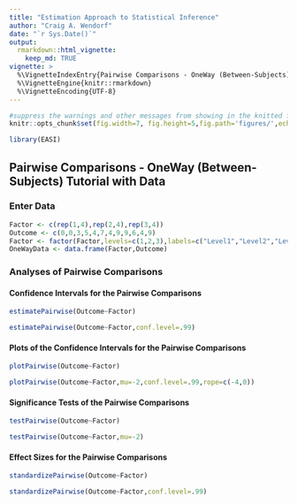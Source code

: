 ```yaml
---
title: "Estimation Approach to Statistical Inference"
author: "Craig A. Wendorf"
date: "`r Sys.Date()`"
output: 
  rmarkdown::html_vignette:
    keep_md: TRUE
vignette: >
  %\VignetteIndexEntry{Pairwise Comparisons - OneWay (Between-Subjects) Tutorial with Data}
  %\VignetteEngine{knitr::rmarkdown}
  %\VignetteEncoding{UTF-8}
---
```


```r
#suppress the warnings and other messages from showing in the knitted file.
knitr::opts_chunk$set(fig.width=7, fig.height=5,fig.path='figures/',echo=TRUE,warning=FALSE,message=FALSE)
```

```r
library(EASI)
```

## Pairwise Comparisons - OneWay (Between-Subjects) Tutorial with Data

### Enter Data

```r
Factor <- c(rep(1,4),rep(2,4),rep(3,4))
Outcome <- c(0,0,3,5,4,7,4,9,9,6,4,9)
Factor <- factor(Factor,levels=c(1,2,3),labels=c("Level1","Level2","Level3"))
OneWayData <- data.frame(Factor,Outcome)
```

### Analyses of Pairwise Comparisons

#### Confidence Intervals for the Pairwise Comparisons

```r
estimatePairwise(Outcome~Factor)
```

```r
estimatePairwise(Outcome~Factor,conf.level=.99)
```

#### Plots of the Confidence Intervals for the Pairwise Comparisons

```r
plotPairwise(Outcome~Factor)
```

```r
plotPairwise(Outcome~Factor,mu=-2,conf.level=.99,rope=c(-4,0))
```

#### Significance Tests of the Pairwise Comparisons

```r
testPairwise(Outcome~Factor)
```

```r
testPairwise(Outcome~Factor,mu=-2)
```

#### Effect Sizes for the Pairwise Comparisons

```r
standardizePairwise(Outcome~Factor)
```

```r
standardizePairwise(Outcome~Factor,conf.level=.99)
```
